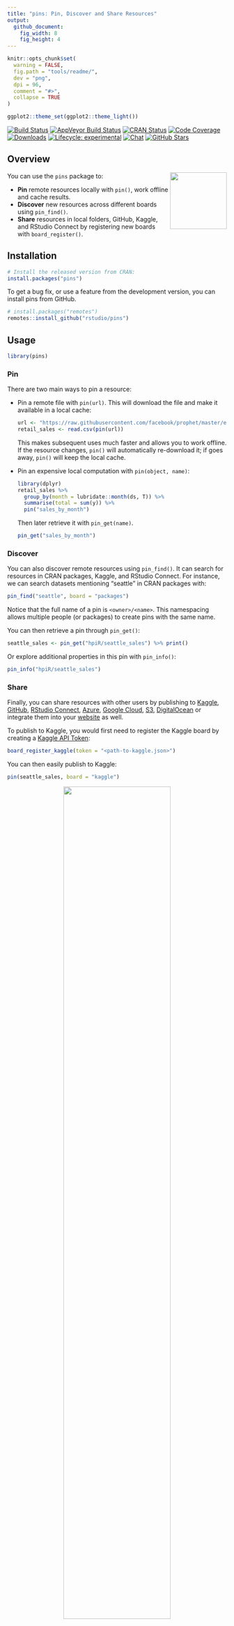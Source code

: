 ```yaml
---
title: "pins: Pin, Discover and Share Resources"
output:
  github_document:
    fig_width: 8
    fig_height: 4
---
```


```r
knitr::opts_chunk$set(
  warning = FALSE,
  fig.path = "tools/readme/", 
  dev = "png",
  dpi = 96,
  comment = "#>",
  collapse = TRUE
)

ggplot2::theme_set(ggplot2::theme_light())
```

[![Build Status](https://github.com/rstudio/pins/workflows/Test/badge.svg)](https://github.com/rstudio/pins/actions)
[![AppVeyor Build Status](https://ci.appveyor.com/api/projects/status/github/rstudio/pins?branch=master&svg=true)](https://ci.appveyor.com/project/rstudio/pins)
[![CRAN Status](https://www.r-pkg.org/badges/version/pins)](https://cran.r-project.org/package=pins)
[![Code Coverage](https://codecov.io/gh/rstudio/pins/branch/master/graph/badge.svg)](https://codecov.io/gh/rstudio/pins)
[![Downloads](https://cranlogs.r-pkg.org/badges/pins?color=blue)](https://cranlogs.r-pkg.org/)
[![Lifecycle: experimental](https://img.shields.io/badge/lifecycle-maturing-blue.svg)](https://www.tidyverse.org/lifecycle/#maturing)
[![Chat](https://badges.gitter.im/rstudio/pins.svg)](https://gitter.im/rstudio/pins?utm_source=badge&utm_medium=badge&utm_campaign=pr-badge&utm_content=badge)
[![GitHub Stars](https://img.shields.io/github/stars/rstudio/pins.svg)](https://github.com/rstudio/pins/stargazers)

## Overview

<img src="man/figures/logo.png" align="right" width="130px"/>

You can use the `pins` package to:

- **Pin** remote resources locally with `pin()`, work offline and cache results.
- **Discover** new resources across different boards using `pin_find()`.
- **Share** resources in local folders, GitHub, Kaggle, and RStudio Connect by 
  registering new boards with `board_register()`.

## Installation 

```r
# Install the released version from CRAN:
install.packages("pins")
```

To get a bug fix, or use a feature from the development version, you can install pins from GitHub.

```r
# install.packages("remotes")
remotes::install_github("rstudio/pins")
```

## Usage

```r
library(pins)
```

### Pin

There are two main ways to pin a resource:

*   Pin a remote file with `pin(url)`. This will download the file and make 
    it available in a local cache:
  
    ```r
    url <- "https://raw.githubusercontent.com/facebook/prophet/master/examples/example_retail_sales.csv"
    retail_sales <- read.csv(pin(url))
    ```
    
    This makes subsequent uses much faster and allows you to work offline. 
    If the resource changes, `pin()` will automatically re-download it; if
    goes away, `pin()` will keep the local cache.
    
*   Pin an expensive local computation with `pin(object, name)`:

    ```r
    library(dplyr)
    retail_sales %>%
      group_by(month = lubridate::month(ds, T)) %>%
      summarise(total = sum(y)) %>%
      pin("sales_by_month")
    ```
    
    Then later retrieve it with `pin_get(name)`.  
    
    ```r
    pin_get("sales_by_month")
    ```

### Discover

You can also discover remote resources using `pin_find()`. It can search for resources in CRAN packages, Kaggle, and RStudio Connect. For instance, we can search datasets mentioning "seattle" in CRAN packages with:

```r
pin_find("seattle", board = "packages")
```

Notice that the full name of a pin is `<owner>/<name>`. This namespacing allows multiple people (or packages) to create pins with the same name.

You can then retrieve a pin through `pin_get()`:

```r
seattle_sales <- pin_get("hpiR/seattle_sales") %>% print()
```

Or explore additional properties in this pin with `pin_info()`:

```r
pin_info("hpiR/seattle_sales")
```

### Share

Finally, you can share resources with other users by publishing to [Kaggle](https://pins.rstudio.com/articles/boards-kaggle.html), [GitHub](https://pins.rstudio.com/articles/boards-github.html), [RStudio Connect](https://pins.rstudio.com/articles/boards-rsconnect.html), [Azure](https://pins.rstudio.com/articles/boards-azure.html), [Google Cloud](https://pins.rstudio.com/articles/boards-gcloud.html), [S3](https://pins.rstudio.com/articles/boards-s3.html), [DigitalOcean](https://pins.rstudio.com/articles/boards-dospace.html) or integrate them into your [website](https://pins.rstudio.com/articles/boards-websites.html) as well.

To publish to Kaggle, you would first need to register the Kaggle board by creating a [Kaggle API Token](https://www.kaggle.com/me/account):

```r
board_register_kaggle(token = "<path-to-kaggle.json>")
```

You can then easily publish to Kaggle:

```r
pin(seattle_sales, board = "kaggle")
```

<center>
  <img src="tools/readme/kaggle-uploaded-dataset.png" width="70%">
</center>

Learn more in `vignette("boards-understanding")`

### RStudio

Experimental support for `pins` was introduced in RStudio Connect 1.7.8 so that you can use [RStudio](https://www.rstudio.com/products/rstudio/) and [RStudio Connect](https://rstudio.com/products/connect/) to discover and share resources within your organization with ease. To enable new boards, use [RStudio's Data Connections](https://blog.rstudio.com/2017/08/16/rstudio-preview-connections/) to start a new 'pins' connection and then select which board to connect to:

<center>
  <img src="tools/readme/rstudio-connect-board.png" width="70%">
</center>

Once connected, you can use the connections pane to track the pins you own and preview them with ease. Notice that one connection is created for each board.

<center>
  <img src="tools/readme/rstudio-explore-pins.png" width="50%">
</center>

To **discover** remote resources, simply expand the "Addins" menu and select "Find Pin" from the dropdown. This addin allows you to search for pins across all boards, or scope your search to particular ones as well:

<center>
  <img src="tools/readme/rstudio-discover-pins.png" width="60%">
</center>

You can then **share** local resources using the RStudio Connect board. Lets use `dplyr` and the `hpiR_seattle_sales` pin to analyze this further and then pin our results in RStudio Connect.

```r
board_register_rsconnect(name = "myrsc")
```
```r
seattle_sales %>%
  group_by(baths = ceiling(baths)) %>%
  summarise(sale = floor(mean(sale_price))) %>%
  pin("sales-by-baths", board = "myrsc")
```

After a pin is published, you can then browse to the pin's content from the RStudio Connect web interface.

<center>
  <img src="tools/readme/rstudio-share-resources.png" width="90%">
</center>

You can now set the appropriate permissions in RStudio Connect, and voila! From now on, those with access can make use of this remote file locally!

For instance, a colleague can reuse the `sales-by-baths` pin by retrieving it from RStudio Connect and visualize its contents using ggplot2:

```r
library(ggplot2)
board_register_rsconnect(name = "myrsc")

pin_get("sales-by-baths", board = "myrsc") %>%
  ggplot(aes(x = baths, y = sale)) +
  geom_point() + 
  geom_smooth(method = 'lm', formula = y ~ exp(x))
```

Pins can also be automated using scheduled R Markdown. This makes it much easier to create Shiny applications that rely on scheduled data updates or to share prepared resources across multiple pieces of content. You no longer have to fuss with file paths on RStudio Connect, mysterious resource URLs, or redeploying application code just to update a dataset!

### Python

Experimental support for pins is also available in Python. However, since the Python interface currently makes use of the R package, the R runtime needs to be installed when using pins from Python. To get started, first install the pins module:

```bash
pip install git+https://github.com/rstudio/pins.git@v0.3.1#subdirectory=python
```

Followed by using `pins` from Python:

```python
import pandas as pd
pd.set_option('display.max_rows', 10)
```
```python
import pins
pins.pin_get("hpiR/seattle_sales")
```

Please make sure to ~~pin~~ visit, [pins.rstudio.com](https://pins.rstudio.com/), where you will find detailed documentation and additional resources.
